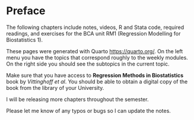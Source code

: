# Preface {.unnumbered}

The following chapters include notes, videos, R and Stata code, required readings, and exercises for the BCA unit RM1 (Regression Modelling for Biostatistics 1).

These pages were generated with Quarto <https://quarto.org/>. On the left menu you have the topics that correspond roughly to the weekly modules. On the right side you should see the subtopics in the current topic.

Make sure that you have access to **Regression Methods in Biostatistics** book by *Vittinghoff et al*. You should be able to obtain a digital copy of the book from the library of your University.

I will be releasing more chapters throughout the semester.

Please let me know of any typos or bugs so I can update the notes.


